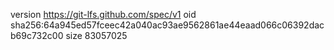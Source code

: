 version https://git-lfs.github.com/spec/v1
oid sha256:64a945ed57fceec42a040ac93ae9562861ae44eaad066c06392dacb69c732c00
size 83057025
